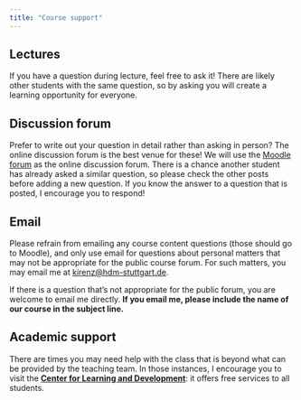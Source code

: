 ```yaml
---
title: "Course support"
---
```



## Lectures

If you have a question during lecture, feel free to ask it!
There are likely other students with the same question, so by asking you will create a learning opportunity for everyone.


## Discussion forum

Prefer to write out your question in detail rather than asking in person?
The online discussion forum is the best venue for these!
We will use the [Moodle forum](https://moodle.hdm-stuttgart.de/mod/forum/view.php?id=300400) as the online discussion forum.
There is a chance another student has already asked a similar question, so please check the other posts before adding a new question.
If you know the answer to a question that is posted, I encourage you to respond!

## Email

Please refrain from emailing any course content questions (those should go to Moodle), and only use email for questions about personal matters that may not be appropriate for the public course forum. 
For such matters, you may email me at [kirenz@hdm-stuttgart.de](mailto:kirenz@hdm-stuttgart.de).

If there is a question that's not appropriate for the public forum, you are welcome to email me directly.
**If you email me, please include the name of our course in the subject line.** 

## Academic support

There are times you may need help with the class that is beyond what can be provided by the teaching team.
In those instances, I encourage you to visit the [**Center for Learning and Development**](https://www.hdm-stuttgart.de/studierende/abteilungen/cld/angebote_studierende_studieninteressierte): it offers free services to all students. 
